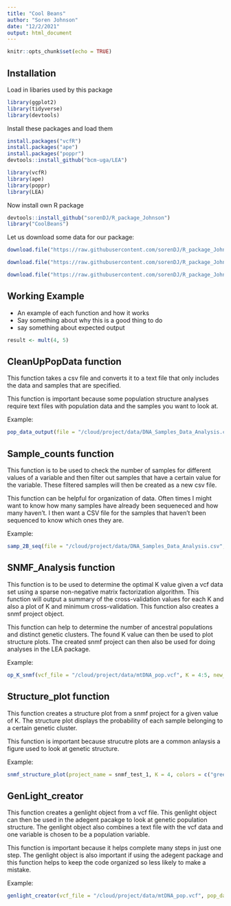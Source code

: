 ```yaml
---
title: "Cool Beans"
author: "Soren Johnson"
date: "12/2/2021"
output: html_document
---
```


```r
knitr::opts_chunk$set(echo = TRUE)
```

## Installation

Load in libaries used by this package
```r
library(ggplot2)
library(tidyverse)
library(devtools)
```

Install these packages and load them
```r
install.packages("vcfR")
install.packages("ape")
install.packages("poppr")
devtools::install_github("bcm-uga/LEA")

```

```r
library(vcfR)
library(ape)
library(poppr)
library(LEA)
```

Now install own R package

```r
devtools::install_github("sorenDJ/R_package_Johnson")
library("CoolBeans")

```

Let us download some data for our package:

```r
download.file("https://raw.githubusercontent.com/sorenDJ/R_package_Johnson/master/data/DNA_Samples_Data_Analysis.csv", destfile = "/cloud/project/Output_files/Downloaded_csv.csv")

download.file("https://raw.githubusercontent.com/sorenDJ/R_package_Johnson/master/data/mtDNA_samples_data.txt", destfile = "/cloud/project/data/mtDNA_samples_data.txt")

download.file("https://raw.githubusercontent.com/sorenDJ/R_package_Johnson/master/data/mtDNA_pop.vcf", destfile = "/cloud/project/data/mtDNA_pop.vcf")
```

## Working Example

+ An example of each function and how it works
+ Say something about why this is a good thing to do
+ say something about expected output

```r
result <- mult(4, 5)
```

## CleanUpPopData function

This function takes a csv file and converts it to a text file that only includes the data and samples that are specified.

This function is important because some population structure analyses require text files with population data and the samples you want to look at.

Example:
```r
pop_data_output(file = "/cloud/project/data/DNA_Samples_Data_Analysis.csv", columns = c(SJ_number, Species, sub_species), sample_col = SJ_number, samples = c("AR01", "AR02", "AR03"), NA_values = c("", "na"), output_file = "/cloud/project/Output_files/test_pop_data.txt")
```

## Sample_counts function

This function is to be used to check the number of samples for different values of a variable and then filter out samples that have a certain value for the variable. These filtered samples will then be created as a new csv file. 

This function can be helpful for organization of data. Often times I might want to know how many samples have already been sequeneced and how many haven't. I then want a CSV file for the samples that haven't been sequenced to know which ones they are.

Example:
```r
samp_2B_seq(file = "/cloud/project/data/DNA_Samples_Data_Analysis.csv", na_values = c("", "na"), col2count = strange_topology, output_csv = "/cloud/project/Output_files/test_output.csv", filter = c("yes", NA))
```

## SNMF_Analysis function

This function is to be used to determine the optimal K value given a vcf data set using a sparse non-negative matrix factorization algorithm. This function will output a summary of the cross-validation values for each K and also a plot of K and minimum cross-validation. This function also creates a snmf project object.

This function can help to determine the number of ancestral populations and distinct genetic clusters. The found K value can then be used to plot structure plots. The created snmf project can then also be used for doing analyses in the LEA package.

Example:
```r
op_K_snmf(vcf_file = "/cloud/project/data/mtDNA_pop.vcf", K = 4:5, new_name = "/cloud/project/Output_files/test_1.geno", repetitions = 2, project_name = "snmf_test_1")
```

## Structure_plot function

This function creates a structure plot from a snmf project for a given value of K. The structure plot displays the probability of each sample belonging to a certain genetic cluster.

This function is important because strucutre plots are a common anlaysis a figure used to look at genetic structure.

Example:
```r
snmf_structure_plot(project_name = snmf_test_1, K = 4, colors = c("green", "blue", "purple", "red"))
```

## GenLight_creator

This function creates a genlight object from a vcf file. This genlight object can then be used in the adegent pacakge to look at genetic population structure. The genlight object also combines a text file with the vcf data and one variable is chosen to be a population variable.

This function is important because it helps complete many steps in just one step. The genlight object is also important if using the adegent package and this function helps to keep the code organized so less likely to make a mistake.

Example:
```r
genlight_creator(vcf_file = "/cloud/project/data/mtDNA_pop.vcf", pop_data = "/cloud/project/data/mtDNA_samples_data.txt", genlight_name = "gl.test", pop_col = sub_species)
```

